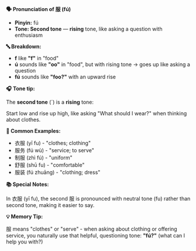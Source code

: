 **🗣️ Pronunciation of 服 (fú)**

- **Pinyin:** fú
- **Tone: Second tone** — **rising** tone, like asking a question with enthusiasm

**🔤 Breakdown:**

- **f** like **"f"** in "food"
- **ú** sounds like **"oo"** in "food", but with rising tone → goes up like asking a question
- **fú** sounds like **"foo?"** with an upward rise

**🎧 Tone tip:**

The **second tone** (´) is a **rising** tone:

Start low and rise up high, like asking "What should I wear?" when thinking about clothes.

**📝 Common Examples:**

- 衣服 (yī fu) - "clothes; clothing"
- 服务 (fú wù) - "service; to serve"
- 制服 (zhì fú) - "uniform"
- 舒服 (shū fu) - "comfortable"
- 服装 (fú zhuāng) - "clothing; dress"

**📚 Special Notes:**

In 衣服 (yī fu), the second 服 is pronounced with neutral tone (fu) rather than second tone, making
it easier to say.

**💡 Memory Tip:**

服 means "clothes" or "serve" - when asking about clothing or offering service, you naturally use
that helpful, questioning tone: **"fú?"** (what can I help you with?)
